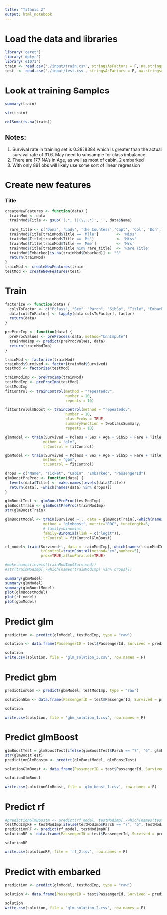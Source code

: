 ```yaml
---
title: "Titanic 2"
output: html_notebook
---
```


# Load the data and libraries
```r
library('caret')
library('dplyr')
library('e1071')
train <- read.csv('./input/train.csv', stringsAsFactors = F, na.strings="")
test  <- read.csv('./input/test.csv', stringsAsFactors = F, na.strings="")
```
# Look at training Samples
```r
summary(train)
```
```r
str(train)
```
```r
colSums(is.na(train))
```
## Notes:
  1. Survival rate in training set is 0.3838384 which is greater than the actual survival rate of 31.6.  May need to subsample for class imbalance.
  2. There are 177 NA's in Age, as well as most of cabin, 2 embarked
  3. With only 891 obs will likely use some sort of linear regression

# Create new features
### Title
```r
createNewFeatures <- function(data) {
  trainMod <- data
  trainMod$Title <- gsub('(.*, )|(\\..*)', '', data$Name)
  
  rare_title <- c('Dona', 'Lady', 'the Countess','Capt', 'Col', 'Don', 'Dr', 'Major', 'Rev', 'Sir', 'Jonkheer')
  trainMod$Title[trainMod$Title == 'Mlle']        <- 'Miss'
  trainMod$Title[trainMod$Title == 'Ms']          <- 'Miss'
  trainMod$Title[trainMod$Title == 'Mme']         <- 'Mrs' 
  trainMod$Title[trainMod$Title %in% rare_title]  <- 'Rare Title'
  trainMod$Embarked[is.na(trainMod$Embarked)] <- "S"
  return(trainMod)
}
trainMod <- createNewFeatures(train)
testMod <- createNewFeatures(test)
```
# Train
```r
factorize <- function(data) {
  colsToFactor <- c("Pclass", "Sex", "Parch", "SibSp", "Title", "Embarked")
  data[colsToFactor] <- lapply(data[colsToFactor], factor)
  return(data)
}

preProcImp <- function(data) {
  preProcValues <- preProcess(data, method="knnImpute")
  trainModImp <- predict(preProcValues, data)
  return(trainModImp)
}

trainMod <- factorize(trainMod)
trainMod$Survived <- factor(trainMod$Survived)
testMod <- factorize(testMod)

trainModImp <- preProcImp(trainMod)
testModImp <- preProcImp(testMod)
testModImp
fitControl <- trainControl(method = "repeatedcv",
                           number = 10,
                           repeats = 10)

fitControlGlmBoost <- trainControl(method = "repeatedcv",
                           number = 10,
                           classProbs = TRUE,
                           summaryFunction = twoClassSummary,
                           repeats = 10)

glmModel <- train(Survived ~ Pclass + Sex + Age + SibSp + Fare + Title + Embarked, data = trainModImp, 
                 method = "glm",
                 trControl = fitControl)

gbmModel <- train(Survived ~ Pclass + Sex + Age + SibSp + Fare + Title, data = trainModImp, 
                 method = "gbm",
                 trControl = fitControl)

drops = c("Name", "Ticket", "Cabin", "Embarked", "PassengerId")
glmBoostPreProc <- function(data) {
  levels(data$Title) <- make.names(levels(data$Title))
  return(data[, -which(names(data) %in% drops)])
}

glmBoostTest <- glmBoostPreProc(testModImp)
glmBoostTrain <- glmBoostPreProc(trainModImp)
str(glmBoostTrain)

glmBoostModel <- train(Survived ~ ., data = glmBoostTrain[,-which(names(glmBoostTrain) %in% drops)], 
                 method = "glmboost", metric="ROC", tuneLength=5,
                 # family=binomial,
                 family=Binomial(link = c("logit")),
                 trControl = fitControlGlmBoost)

rf_model<-train(Survived~., data = trainModImp[,-which(names(trainModImp) %in% drops)],method="rf",
                trControl=trainControl(method="cv",number=5),
                prox=TRUE,allowParallel=TRUE)

#make.names(levels(trainModImp$Survived))
#str(trainModImp[,-which(names(trainModImp) %in% drops)])

summary(gbmModel)
summary(glmModel)
summary(glmBoostModel)
plot(glmBoostModel)
plot(rf_model)
plot(gbmModel)
```
# Predict glm
```r
prediction <- predict(glmModel, testModImp, type = "raw")

solution <- data.frame(PassengerID = test$PassengerId, Survived = prediction)

solution
write.csv(solution, file = 'glm_solution_3.csv', row.names = F)
```

# Predict gbm
```r
predictionGbm <- predict(gbmModel, testModImp, type = "raw")

solutionGbm <- data.frame(PassengerID = test$PassengerId, Survived = prediction)

solution

write.csv(solution, file = 'gbm_solution_1.csv', row.names = F)
```

# Predict glmBoost
```r
glmBoostTest = glmBoostTest[ifelse(glmBoostTest$Parch == "7", "6", glmBoostTest$Parch) , ]
str(glmBoostTest)
predictionGlmBoostm <- predict(glmBoostModel, glmBoostTest)

solutionGlmBoost <- data.frame(PassengerID = test$PassengerId, Survived = prediction)

solutionGlmBoost

write.csv(solutionGlmBoost, file = 'glm_boost_1.csv', row.names = F)
```


# Predict rf
```r
#predictionGlmBoostm <- predict(rf_model, testModImp[,-which(names(testModImp) %in% drops)])
testModImpRF = testModImp[ifelse(testModImp$Parch == "7", "6", testModImp$Parch) , ]
predictionRF <- predict(rf_model, testModImpRF)
solutionRF <- data.frame(PassengerID = test$PassengerId, Survived = prediction)

solutionRF

write.csv(solutionRF, file = 'rf_2.csv', row.names = F)
```


# Predict with embarked
```r
prediction <- predict(glmModel, testModImp, type = "raw")

solution <- data.frame(PassengerID = test$PassengerId, Survived = prediction)

solution
write.csv(solution, file = 'glm_solution_2.csv', row.names = F)
```

